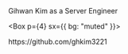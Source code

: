 
<Box mb={4}>
  <Heading variant="display">Gihwan Kim</Heading>
  <Text variant="caps">as a Server Engineer</Text>
</Box>

<Box p={4} sx={{ bg: "muted" }}>
  <Link
    fontFamily="monospace"
    href="https://github.com/ghkim3221"
    sx={{
      color: "inherit",
      textDecoration: "none",
      ":hover, :focus": {
        color: "primary",
        textDecoration: "underline",
      },
    }}
  >
    https://github.com/ghkim3221
  </Link>
</Box>
